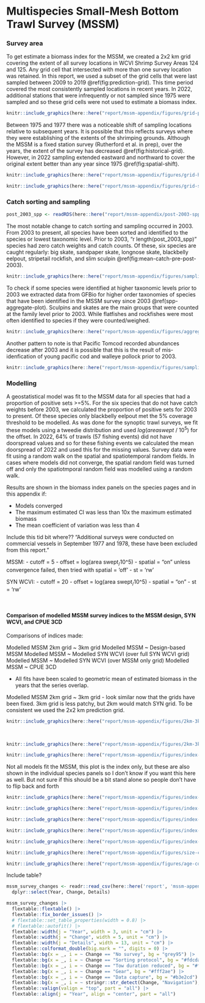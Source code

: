 # Multispecies Small-Mesh Bottom Trawl Survey (MSSM) {#app:mssm-appendix}

### Survey area

To get estimate a biomass index for the MSSM, we created a 2x2 km grid covering the extent of all survey locations in WCVI Shrimp Survey Areas 124 and 125. Any grid cell that intersected with more than one survey location was retained. In this report, we used a subset of the grid cells that were last sampled between 2009 to 2019 \@ref(fig:prediction-grid). This time period covered the most consistently sampled locations in recent years. In 2022, additional stations that were infrequently or not sampled since 1975 were sampled and so these grid cells were not used to estimate a biomass index.

```r

knitr::include_graphics(here::here("report/mssm-appendix/figures/grid-prediction-2009.png"), dpi = NA)

```

Between 1975 and 1977 there was a noticeable shift of sampling locations relative to subsequent years. It is possible that this reflects surveys where they were establishing of the extents of the shrimping grounds. Although the MSSM is a fixed station survey (Rutherford et al. in prep), over the years, the extent of the survey has decreased \@ref(fig:historical-grid). However, in 2022 sampling extended eastward and northward to cover the original extent better than any year since 1975 \@ref(fig:spatial-shift).


```r

knitr::include_graphics(here::here("report/mssm-appendix/figures/grid-historical-nav-changes_no-points.png"), dpi = NA)

```

```r
knitr::include_graphics(here::here("report/mssm-appendix/figures/grid-spatial-sampling-changes.png"), dpi = NA)
```

### Catch sorting and sampling

```r
post_2003_spp <- readRDS(here::here("report/mssm-appendix/post-2003-spp.rds"))
```

The most notable change to catch sorting and sampling occurred in 2003. From 2003 to present, all species have been sorted and identified to the species or lowest taxonomic level. Prior to 2003, "r length(post_2003_spp)" species had zero catch weights and catch counts. Of these, six species are caught regularly: big skate, sandpaper skate, longnose skate, blackbelly eelpout, stripetail rockfish, and slim sculpin \@ref(fig:mean-catch-pre-post-2003).


```r

knitr::include_graphics(here::here("report/mssm-appendix/figures/sampling-2003.png"), dpi = NA)

```

To check if some species were identified at higher taxonomic levels prior to 2003 we extracted data from GFBio for higher order taxonomies of species that have been identified in the MSSM survey since 2003 \@ref(spp-aggregate-plot). Sculpins and skates are the main groups that were counted at the family level prior to 2003. While flatfishes and rockfishes were most often identified to species if they were counted/weighed.


```r

knitr::include_graphics(here::here("report/mssm-appendix/figures/aggregated-spp-plot.png"), dpi = NA)

```

Another pattern to note is that Pacific Tomcod recorded abundances decrease after 2003 and it is possible that this is the result of mis-idenfication of young pacific cod and walleye pollock prior to 2003.

```r

knitr::include_graphics(here::here("report/mssm-appendix/figures/sampling-cod.png"), dpi = NA)

```


### Modelling

A geostatistical model was fit to the MSSM data for all species that had a proportion of positive sets >=5%. For the six species that do not have catch weights before 2003, we calculated the proportion of positive sets for 2003 to present. Of these species only blackbelly eelpout met the 5% coverage threshold to be modelled. As was done for the synoptic trawl surveys, we fit these models using a tweedie distribution and used $log(area swept~/~10^5)$ for the offset. In 2022, 64% of trawls (57 fishing events) did not have doorspread values and so for these fishing events we calculated the mean doorspread of 2022 and used this for the missing values. Survey data were fit using a random walk on the spatial and spatiotemporal random fields. In cases where models did not converge, the spatial random field was turned off and only the spatiotmporal random field was modelled using a random walk.

Results are shown in the biomass index panels on the species pages and in this appendix if:

* Models converged
* The maximum estimated CI was less than 10x the maximum estimated biomass
* The mean coefficient of variation was less than 4

Include this tid bit where?? "Additional surveys were conducted on commercial vessels in September 1977 and 1978, these have been excluded from this report."

MSSM:
- cutoff = 5
- offset = log(area swept~/~10^5)
- spatial = "on" unless convergence failed, then tried with spatial = 'off'
- st = 'rw'

SYN WCVI:
- cutoff = 20
- offset = log(area swept~/~10^5)
- spatial = "on"
- st = 'rw'


<br>

#### Comparison of modelled MSSM survey indices to the MSSM design, SYN WCVI, and CPUE 3CD

Comparisons of indices made:

Modelled MSSM 2km grid ~ 3km grid
Modelled MSSM ~ Design-based MSSM
Modelled MSSM ~ Modelled SYN WCVI (over full SYN WCVI grid)
Modelled MSSM ~ Modelled SYN WCVI (over MSSM only grid)
Modelled MSSM ~ CPUE 3CD


- All fits have been scaled to geometric mean of estimated biomass in the years that the series overlap.

Modelled MSSM 2km grid ~ 3km grid - look similar now that the grids have been fixed. 3km grid is less patchy, but 2km would match SYN grid. To be consistent we used the 2x2 km prediction grid.

```r

knitr::include_graphics(here::here("report/mssm-appendix/figures/2km-3km-grid-comp.png"), dpi = NA)

```

<br>

```r

knitr::include_graphics(here::here("report/mssm-appendix/figures/2km-3km-grid-model-comp.png"), dpi = NA)

```




```r

knitr::include_graphics(here::here("report/mssm-appendix/figures/index-model-design.png"), dpi = NA)
```

Not all models fit the MSSM, this plot is the index only, but these are also shown in the individual species panels so I don't know if you want this here as well. But not sure if this should be a bit stand alone so people don't have to flip back and forth

```r
knitr::include_graphics(here::here("report/mssm-appendix/figures/index-mssm-design.png"), dpi = NA)
```

```r
knitr::include_graphics(here::here("report/mssm-appendix/figures/index-mssm-model-syn-wcvi-model.png"), dpi = NA)
```

```r
knitr::include_graphics(here::here("report/mssm-appendix/figures/index-mssm-model-syn-wcvi-model-mssm-grid.png"), dpi = NA)
```

```r
knitr::include_graphics(here::here("report/mssm-appendix/figures/index-mssm-model-cpue3CD.png"), dpi = NA)

```


```r
knitr::include_graphics(here::here("report/mssm-appendix/figures/index-correlation.png"), dpi = NA)

```


```r

knitr::include_graphics(here::here("report/mssm-appendix/figures/size-comp.png"), dpi = NA)

```


```r

knitr::include_graphics(here::here("report/mssm-appendix/figures/age-comp.png"), dpi = NA)

```

Include table?

```r

mssm_survey_changes <- readr::read_csv(here::here('report', 'mssm-appendix', 'mssm-survey-changes.csv')) |>
  dplyr::select(Year, Change, Details)

mssm_survey_changes |>
  flextable::flextable() |>
  flextable::fix_border_issues() |>
  # flextable::set_table_properties(width = 0.8) |>
  # flextable::autofit() |>
  flextable::width(j = "Year", width = 3, unit = "cm") |>
  flextable::width(j = "Change", width = 5, unit = "cm") |>
  flextable::width(j = "Details", width = 13, unit = "cm") |>
  flextable::colformat_double(big.mark = "", digits = 0) |>
  flextable::bg(x = _, i = ~ Change == "No survey", bg = "grey95") |>
  flextable::bg(x = _, i = ~ Change == "Sorting protocol", bg = "#fdcdac") |>
  flextable::bg(x = _, i = ~ Change == "Tow duration reduced", bg = "#f1e2cc") |>
  flextable::bg(x = _, i = ~ Change == "Gear", bg = "#fff2ae") |>
  flextable::bg(x = _, i = ~ Change == "Data capture", bg = "#b3e2cd") |>
  flextable::bg(x = _, i = ~ stringr::str_detect(Change, "Navigation"), bg = "#f4cae4") |>
  flextable::valign(valign = "top", part = "all") |>
  flextable::align(j = "Year", align = "center", part = "all")

```
